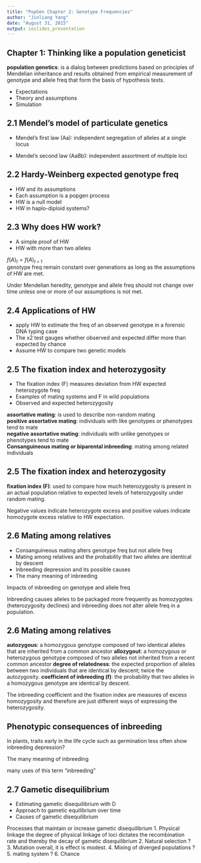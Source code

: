 ```yaml
---
title: "PopGen Chapter 2: Genotype Frequencies"
author: "Jinliang Yang"
date: "August 31, 2015"
output: ioslides_presentation
---
```


## Chapter 1: Thinking like a population geneticist

**population genetics**: is a dialog between predictions based on principles of Mendelian inheritance and results obtained from empirical measurement of genotype and allele freq that form the basis of hypothesis tests.

- Expectations
- Theory and assumptions
- Simulation

## 2.1 Mendel’s model of particulate genetics 

- Mendel’s first law (Aa): independent segregation of alleles at a single locus

- Mendel’s second law (AaBb): independent assortment of multiple loci

## 2.2 Hardy-Weinberg expected genotype freq

- HW and its assumptions
- Each assumption is a popgen process
- HW is a null model
- HW in haplo-diploid systems?

## 2.3 Why does HW work?
- A simple proof of HW
- HW with more than two alleles

$f(A)_t = f(A)_{t+1}$  
genotype freq remain constant over generations as long as the assumptions of HW are met.

Under Mendelian heredity, genotype and allele freq should not change over time unless one or more of our assumptions is not met.

## 2.4 Applications of HW
- apply HW to estimate the freq of an observed genotype in a forensic DNA typing case
- The x2 test gauges whether observed and expected differ more than expected by chance
- Assume HW to compare two genetic models

## 2.5 The fixation index and heterozygosity
- The fixation index (F) measures deviation from HW expected heterozygote freq
- Examples of mating systems and F in wild populations
- Observed and expected heterozygosity

**assortative mating**: is used to describe non-random mating  
**positive assortative mating**: individuals with like genotypes or phenotypes tend to mate  
**negative assortative mating**: individuals with unlike genotypes or phenotypes tend to mate  
**Consanguineous mating or biparental inbreeding**: mating among related individuals  

## 2.5 The fixation index and heterozygosity
**fixation index (F)**: used to compare how much heterozygosity is present in an actual population relative to expected levels of heterozygosity under random mating.

Negative values indicate heterozygote excess and positive values indicate homozygote excess relative to HW expectation.

## 2.6 Mating among relatives

- Consanguineous mating alters genotype freq but not allele freq
- Mating among relatives and the probability that two alleles are identical by descent
- Inbreeding depression and its possible causes
- The many meaning of inbreeding

Impacts of inbreeding on genotype and allele freq

Inbreeding causes alleles to be packaged more frequently as homozygotes (heterozygosity declines) and inbreeding does not alter allele freq in a population.

## 2.6 Mating among relatives
**autozygous**: a homozygous genotype composed of two identical alleles that are inherited from a common ancestor
**allozygout**: a homozygous or heterozygous genotype composed of two alleles not inherited from a recent common ancestor
**degree of relatedness**: the expected proportion of alleles between two individuals that are identical by descent; twice the autozygosity.
**coefficient of inbreeding (f)**: the probability that two alleles in a homozygous genotype are identical by descent.

The inbreeding coefficient and the fixation index are measures of excess homozygosity and therefore are just different ways of expressing the heterozygosity.

## Phenotypic consequences of inbreeding
 
In plants, traits early in the life cycle such as germination less often show inbreeding depression?

The many meaning of inbreeding

many uses of this term “inbreeding"

## 2.7 Gametic disequilibrium
- Estimating gametic disequilibrium with D
- Approach to gametic equilibrium over time
- Causes of gametic disequilibrium

Processes that maintain or increase gametic disequilibrium 
1. Physical linkage
the degree of physical linkage of loci dictates the recombination rate and thereby the decay of gametic disequilibrium
2. Natural selection
?
3. Mutation
overall, it is effect is modest.
4. Mixing of diverged populations
?
5. mating system
?
6. Chance

